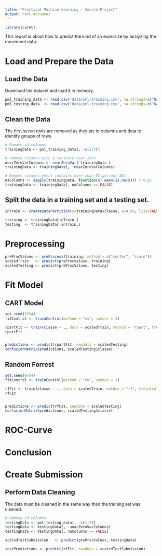 ```yaml
---
title: "Practical Machine Learning - Course Project"
output: html_document
---
```


```r
library(caret)
```

This report is about how to predict the kind of an excersize by analyzing the movement data.

# Load and Prepare the Data

## Load the Data
Download the dataset and load it in memory.
```r
pml_training_data <- read.csv("data/pml-training.csv", na.strings=c("NA","#DIV/0!",""), stringsAsFactors = TRUE)
pml_testing_data  <- read.csv("data/pml-training.csv", na.strings=c("NA","#DIV/0!",""), stringsAsFactors = TRUE)
```
## Clean the Data
The first seven rows are removed as they are id columns and data to identify groups of rows.

```r
# Remove id columns
trainingData <- pml_training_data[, -c(1:7)]

# remove columns with a variance near zero
nearZeroVarColumns <- nearZeroVar( trainingData )
trainingData <- trainingData[, -nearZeroVarColumns]

# Remove columns which contains more than 97 percent NAs
naColumns <- sapply(trainingData, function(x) mean(is.na(x))) > 0.97
trainingData <- trainingData[, naColumns == FALSE]
```


## Split the data in a training set and a testing set.

```r
inTrain <- createDataPartition(y=trainingData$classe, p=0.08, list=FALSE)

training <- trainingData[inTrain,]
testing  <- trainingData[-inTrain,]
```

# Preprocessing

```r
preProcValues <- preProcess(training, method = c("center", "scale"))
scaledTrain   <- predict(preProcValues, training)
scaledTesting <- predict(preProcValues, testing)
```

# Fit Model


## CART Model
```r
set.seed(9764)
fitControl <- trainControl(method = "cv", number = 3)

rpartFit <- train(classe ~ ., data = scaledTrain, method = "rpart", trControl = fitControl)
rpartFit


predictions <- predict(rpartFit, newdata = scaledTesting)
confusionMatrix(predictions, scaledTesting$classe)
```

## Random Forrest
```r
set.seed(9764)
fitControl <- trainControl(method = "cv", number = 3)

rfFit <- train(classe ~ ., data = scaledTrain, method = "rf", trControl = fitControl)
rfFit


predictions <- predict(rfFit, newdata = scaledTesting)
confusionMatrix(predictions, scaledTesting$classe)
```

# ROC-Curve

# Conclusion

# Create Submission

## Perform Data Cleaning
The data must be cleaned in the same way than the training set was cleaned.

```r
# Remove id columns
testingData <- pml_testing_data[, -c(1:7)]
testingData <- testingData[, -nearZeroVarColumns]
testingData <- testingData[, naColumns == FALSE]

scaledTestSubmission   <- predict(preProcValues, testingData)
```

```r

testPredictions <- predict(rfFit, newdata = scaledTestSubmission)
```